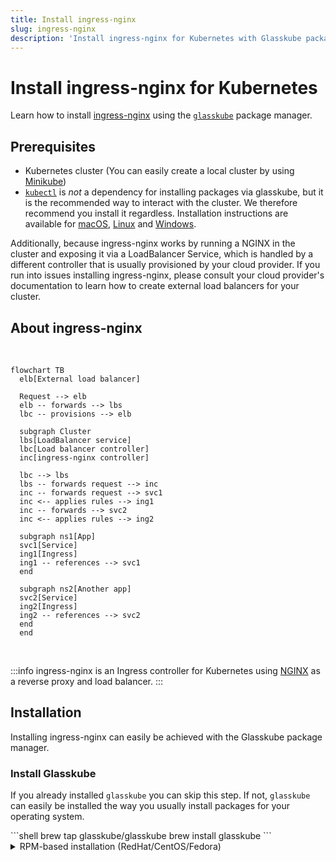 ```yaml
---
title: Install ingress-nginx
slug: ingress-nginx
description: 'Install ingress-nginx for Kubernetes with Glasskube package manager including a GUI, CLI and automatic package updates'
---
```



# Install ingress-nginx for Kubernetes

Learn how to install [ingress-nginx](https://kubernetes.github.io/ingress-nginx/) using the [`glasskube`](https://github.com/glasskube/glasskube) package manager.

## Prerequisites

- Kubernetes cluster (You can easily create a local cluster by using [Minikube](https://minikube.sigs.k8s.io/docs/start/))
- [`kubectl`](https://kubernetes.io/docs/tasks/tools/) is *not* a dependency for installing packages via glasskube,
but it is the recommended way to interact with the cluster. We therefore recommend you install it regardless.
Installation instructions are available for
[macOS](https://kubernetes.io/docs/tasks/tools/install-kubectl-macos/),
[Linux](https://kubernetes.io/docs/tasks/tools/install-kubectl-linux/)
and [Windows](https://kubernetes.io/docs/tasks/tools/install-kubectl-windows/).

Additionally, because ingress-nginx works by running a NGINX in the cluster and exposing it via a LoadBalancer Service, which is handled by a different controller that is usually provisioned by your cloud provider.
If you run into issues installing ingress-nginx, please consult your cloud provider's documentation to learn how to create external load balancers for your cluster.

## About ingress-nginx

<br/>

```mermaid
flowchart TB
  elb[External load balancer]

  Request --> elb
  elb -- forwards --> lbs
  lbc -- provisions --> elb

  subgraph Cluster
  lbs[LoadBalancer service]
  lbc[Load balancer controller]
  inc[ingress-nginx controller]

  lbc --> lbs
  lbs -- forwards request --> inc
  inc -- forwards request --> svc1
  inc <-- applies rules --> ing1
  inc -- forwards --> svc2
  inc <-- applies rules --> ing2

  subgraph ns1[App]
  svc1[Service]
  ing1[Ingress]
  ing1 -- references --> svc1
  end

  subgraph ns2[Another app]
  svc2[Service]
  ing2[Ingress]
  ing2 -- references --> svc2
  end
  end
```

<br/>

:::info
ingress-nginx is an Ingress controller for Kubernetes using [NGINX](https://nginx.org/) as a reverse proxy and load balancer.
:::

## Installation

Installing ingress-nginx can easily be achieved with the Glasskube package manager.

### Install Glasskube

If you already installed `glasskube` you can skip this step.
If not, `glasskube` can easily be installed the way you usually install packages for your operating system.

<Tabs groupId="operating-systems">
  <TabItem value="mac" label="macOS">
    ```shell
    brew tap glasskube/glasskube
    brew install glasskube
    ```
  </TabItem>
  <TabItem value="linux" label="Linux">
    <details>
      <summary>RPM-based installation (RedHat/CentOS/Fedora)</summary>

      <!---x-release-please-start-version-->
      ```
      [sudo] dnf install https://github.com/glasskube/glasskube/releases/download/v0.0.0/glasskube.rpm
      ```
      <!---x-release-please-end-->
    </details>

    <details>
      <summary>DEB-based installation (Ubuntu/Debian)</summary>

      <!---x-release-please-start-version-->
      ```
      curl -LO https://github.com/glasskube/glasskube/releases/download/v0.0.0/glasskube.deb
      sudo dpkg -i glasskube.deb
      ```
      <!---x-release-please-end-->
    </details>

    <details>
      <summary>APK-based installation (Alpine)</summary>
      <!---x-release-please-start-version-->
      ```
      curl -LO https://github.com/glasskube/glasskube/releases/download/v0.0.0/glasskube.apk
      apk add glasskube.apk
      ```
      <!---x-release-please-end-->
    </details>

    *32-bit installations can be found on our [Releases](https://github.com/glasskube/glasskube/releases) section.*
  </TabItem>

  <TabItem value="win" label="Windows">
    [//]: # (TODO Exelink + release please version)
    Download the latest from executable from our [Releases](https://github.com/glasskube/glasskube/releases):
  </TabItem>
</Tabs>

### Install ingress-nginx

<Tabs groupId="interface">
  <TabItem value="gui" label="GUI 🖥️">
    Start the UI via the command line:

    ```shell
    glasskube serve
    ```

    Install ingress-nginx via the Glasskube UI.
  </TabItem>
  <TabItem value="cli" label="CLI 🧑‍💻">
    A package can be installed with a simple command.

    ```shell
    glasskube install ingress-nginx
    ```

    The process will wait until the package got successfully installed.
  </TabItem>
</Tabs>

## Using ingress-nginx

You can start using ingress-nginx straight away by creating an Ingress resource.
An Ingress is a specification that tells the ingress controller, in our case ingress-nginx, where to route a set of hosts and paths.
To learn more about creating Ingress resources, check out the [official documentation](https://kubernetes.io/docs/concepts/services-networking/ingress/).
Here is an example Ingress:

```yaml title="ingress.yaml"apiVersion: networking.k8s.io/v1
kind: Ingress
metadata:
  name: your-app
  namespace: default
  annotations:
    cert-manager.io/cluster-issuer: letsencrypt
spec:
  ingressClassName: nginx
  rules:
    - host: app.your-company.com
      http:
        paths:
          - pathType: Prefix
            path: /
            backend:
              service:
                name: your-app
                port:
                  name: http
  tls:
    - hosts:
        - app.your-company.com
      secretName: your-app-tls
```

This Ingress tells the controller that all traffic to the domain "app.your-company.com" with a path prefix of "/" should be routed to a Service in the same namespace named "your-app".
With the addition of a `cert-manager.io/cluster-issuer` annotation and `tls` block, it also instructs [cert-manager](https://cert-manager.io/) to issue a certificate for this domain name.
To learn more about cert-manager, check out [our guide on how to install cert-manager using Glasskube](./cert-manager).

Further links about ingress-nginx:

 - Ingress-nginx documentation: https://kubernetes.github.io/ingress-nginx/user-guide/nginx-configuration/
 - Ingress configuration: https://kubernetes.io/docs/concepts/services-networking/ingress/
 - Ingress controllers: https://kubernetes.io/docs/concepts/services-networking/ingress-controllers/
